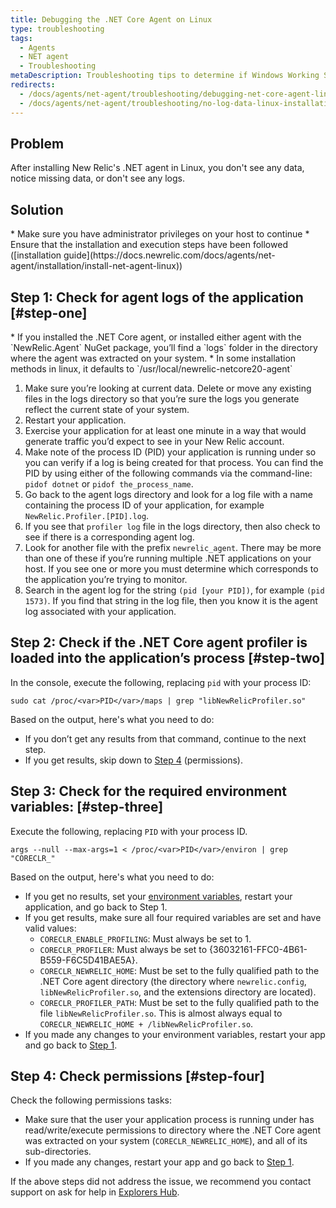 ```yaml
---
title: Debugging the .NET Core Agent on Linux
type: troubleshooting
tags:
  - Agents
  - NET agent
  - Troubleshooting
metaDescription: Troubleshooting tips to determine if Windows Working Set memory usage is a concern after you install New Relic's .NET agent for your app.
redirects:
  - /docs/agents/net-agent/troubleshooting/debugging-net-core-agent-linux
  - /docs/agents/net-agent/troubleshooting/no-log-data-linux-installation-net
---
```


## Problem

After installing New Relic's .NET agent in Linux, you don't see any data, notice missing data, or don't see any logs.

## Solution

<Callout variant="important">
  * Make sure you have administrator privileges on your host to continue
  * Ensure that the installation and execution steps have been followed ([installation guide](https://docs.newrelic.com/docs/agents/net-agent/installation/install-net-agent-linux))
</Callout>

## Step 1: Check for agent logs of the application [#step-one]

<Callout variant="tip">
  * If you installed the .NET Core agent, or installed either agent with the `NewRelic.Agent` NuGet package, you’ll find a `logs` folder in the directory where the agent was extracted on your system.
  * In some installation methods in linux, it defaults to `/usr/local/newrelic-netcore20-agent`
</Callout>

1. Make sure you’re looking at current data. Delete or move any existing files in the logs directory so that you’re sure the logs you generate reflect the current state of your system.
2. Restart your application.
3. Exercise your application for at least one minute in a way that would generate traffic you’d expect to see in your New Relic account.
4. Make note of the process ID (PID) your application is running under so you can verify if a log is being created for that process. You can find the PID by using either of the following commands via the command-line: `pidof dotnet` or `pidof the_process_name`.
5. Go back to the agent logs directory and look for a log file with a name containing the process ID of your application, for example `NewRelic.Profiler.[PID].log`.
6. If you see that `profiler log` file in the logs directory, then also check to see if there is a corresponding agent log.
7. Look for another file with the prefix `newrelic_agent`. There may be more than one of these if you’re running multiple .NET applications on your host. If you see one or more you must determine which corresponds to the application you’re trying to monitor.
8. Search in the agent log for the string `(pid [your PID])`, for example `(pid 1573)`. If you find that string in the log file, then you know it is the agent log associated with your application.

## Step 2: Check if the .NET Core agent profiler is loaded into the application’s process [#step-two]

In the console, execute the following, replacing `pid` with your process ID:

```
sudo cat /proc/<var>PID</var>/maps | grep "libNewRelicProfiler.so"
```

Based on the output, here's what you need to do:

* If you don’t get any results from that command, continue to the next step.
* If you get results, skip down to [Step 4](#step-four) (permissions).

## Step 3: Check for the required environment variables: [#step-three]

Execute the following, replacing `PID` with your process ID.

```
args --null --max-args=1 < /proc/<var>PID</var>/environ | grep "CORECLR_"
```

Based on the output, here's what you need to do:

* If you get no results, set your [environment variables](https://discuss.newrelic.com/t/relic-solution-net-core-agent-required-environment-variables/68972), restart your application, and go back to Step 1.
* If you get results, make sure all four required variables are set and have valid values:
  * `CORECLR_ENABLE_PROFILING`: Must always be set to 1.
  * `CORECLR_PROFILER`: Must always be set to &#x7B;36032161-FFC0-4B61-B559-F6C5D41BAE5A}.
  * `CORECLR_NEWRELIC_HOME`: Must be set to the fully qualified path to the .NET Core agent directory (the directory where `newrelic.config`, `libNewRelicProfiler.so`, and the extensions directory are located).
  * `CORECLR_PROFILER_PATH`: Must be set to the fully qualified path to the file `libNewRelicProfiler.so`. This is almost always equal to `CORECLR_NEWRELIC_HOME + /libNewRelicProfiler.so`.
* If you made any changes to your environment variables, restart your app and go back to [Step 1](#step-one).

## Step 4: Check permissions [#step-four]

Check the following permissions tasks:

* Make sure that the user your application process is running under has read/write/execute permissions to directory where the .NET Core agent was extracted on your system (`CORECLR_NEWRELIC_HOME`), and all of its sub-directories.
* If you made any changes, restart your app and go back to [Step 1](#step-one).

If the above steps did not address the issue, we recommend you contact support on ask for help in [Explorers Hub](https://discuss.newrelic.com/).

